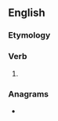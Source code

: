 ==English==

===Etymology===
{{suffix|en|want|est}}

===Verb===
{{head|en|verb form}}

# {{en-archaic second-person singular of|want|lang=en}}

===Anagrams===
* {{anagrams|en|a=aensttw|Tweants}}